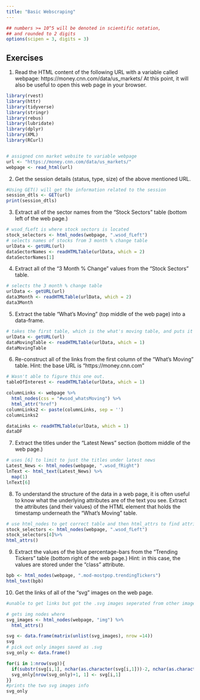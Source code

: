 ```yaml
---
title: "Basic Webscraping"
---
```


<style type="text/css">
.table {

    width: 80%;
    margin-left:10%; 
    margin-right:10%;
}
</style>
```r
## numbers >= 10^5 will be denoted in scientific notation,
## and rounded to 2 digits
options(scipen = 3, digits = 3)
```



## Exercises

1. Read the HTML content of the following URL with a variable called webpage: https://money.cnn.com/data/us_markets/ At this point, it will also be useful to open this web page in your browser.

```r
library(rvest)
library(httr)
library(tidyverse)  
library(stringr)   
library(rebus)     
library(lubridate)
library(dplyr)
library(XML)
library(RCurl)


# assigned cnn market website to variable webpage
url <- "https://money.cnn.com/data/us_markets/"
webpage <- read_html(url)


```

2. Get the session details (status, type, size) of the above mentioned URL.
```r
#Using GET() will get the information related to the session 
session_dtls <- GET(url)
print(session_dtls)

```

3. Extract all of the sector names from the “Stock Sectors” table (bottom left of the web page.)
```r
# wsod_fLeft is where stock sectors is located
stock_selectors <- html_nodes(webpage, ".wsod_fLeft")
# selects names of stocks from 3 month % change table
urlData <- getURL(url)
dataSectorNames <- readHTMLTable(urlData, which = 2)
dataSectorNames[1]
```
4. Extract all of the “3 Month % Change” values from the “Stock Sectors” table.
```r
# selects the 3 month % change table
urlData <- getURL(url)
data3Month <- readHTMLTable(urlData, which = 2)
data3Month
```

5. Extract the table “What’s Moving” (top middle of the web page) into a data-frame.
```r
# takes the first table, which is the what's moving table, and puts it into a data frame.
urlData <- getURL(url)
dataMovingTable <- readHTMLTable(urlData, which = 1)
dataMovingTable

```

6. Re-construct all of the links from the first column of the “What’s Moving” table.
Hint: the base URL is “https://money.cnn.com”

```r
# Wasn't able to figure this one out. 
tableOfInterest <- readHTMLTable(urlData, which = 1)

columnLinks <- webpage %>%
  html_nodes(css = "#wsod_whatsMoving") %>%
  html_attr("href")
columnLinks2 <- paste(columnLinks, sep = '')
columnLinks2

dataLinks <- readHTMLTable(urlData, which = 1)
dataDF

```

7. Extract the titles under the “Latest News” section (bottom middle of the web page.)

```r
# uses [6] to limit to just the titles under latest news
Latest_News <- html_nodes(webpage, ".wsod_fRight")
lnText <- html_text(Latest_News) %>%
  map(1)
lnText[6]


```

8. To understand the structure of the data in a web page, it is often useful to know what the underlying attributes are of the text you see.
Extract the attributes (and their values) of the HTML element that holds the timestamp underneath the “What’s Moving” table.

```r
# use html_nodes to get correct table and then html_attrs to find attributes/values 
stock_selectors <- html_nodes(webpage, ".wsod_fLeft")
stock_selectors[4]%>%
html_attrs()

```

9. Extract the values of the blue percentage-bars from the “Trending Tickers” table (bottom right of the web page.)
Hint: in this case, the values are stored under the “class” attribute.
```r
bpb <- html_nodes(webpage, ".mod-mostpop.trendingTickers")
html_text(bpb)
```

10. Get the links of all of the “svg” images on the web page.

```r
#unable to get links but got the .svg images seperated from other images from web page

# gets img nodes where 
svg_images <- html_nodes(webpage, "img") %>%
  html_attrs()

svg <- data.frame(matrix(unlist(svg_images), nrow =14))
svg
# pick out only images saved as .svg
svg_only <- data.frame()

for(i in 1:nrow(svg)){
  if(substr(svg[i,1], nchar(as.character(svg[i,1]))-2, nchar(as.character(svg[i,1]))) == "svg"){
  svg_only[nrow(svg_only)+1, 1] <- svg[i,1]
}}
#prints the two svg images info
svg_only


```
